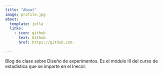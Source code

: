 ```yaml
---
title: "About"
image: profile.jpg
about:
  template: jolla
  links:
    - icon: github
      text: Github
      href: https://github.com

---
```


Blog de clase sobre Diseño de experimentos. Es el módulo III del curso de estadística que se imparte en el Inecol.
